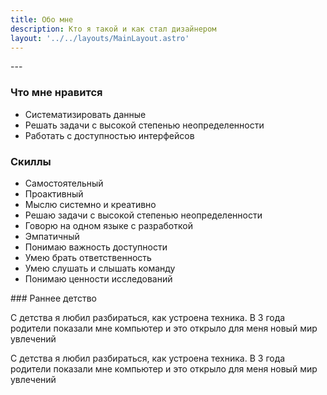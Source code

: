 ```yaml
---
title: Обо мне
description: Кто я такой и как стал дизайнером
layout: '../../layouts/MainLayout.astro'
---
```




<ContentSection title="Визитка">
  ---

  ### Что мне нравится

  - Систематизировать данные
  - Решать задачи с высокой степенью неопределенности
  - Работать с доступностью интерфейсов

  ### Скиллы

  - Самостоятельный
  - Проактивный
  - Мыслю системно и креативно
  - Решаю задачи с высокой степенью неопределенности
  - Говорю на одном языке с разработкой
  - Эмпатичный
  - Понимаю важность доступности
  - Умею брать ответственность
  - Умею слушать и слышать команду
  - Понимаю ценности исследований
</ContentSection>

<ContentSection title="История">
  ### Раннее детство

  С детства я любил разбираться, как устроена техника. В 3 года родители показали мне компьютер и это открыло для меня новый мир увлечений

  С детства я любил разбираться, как устроена техника. В 3 года родители показали мне компьютер и это открыло для меня новый мир увлечений
</ContentSection>
